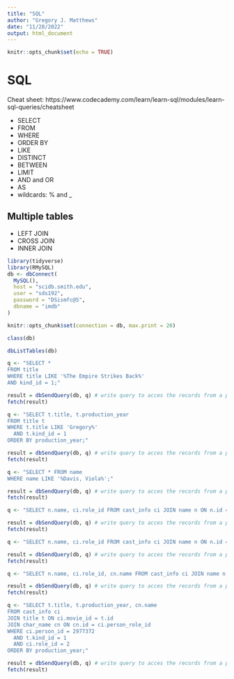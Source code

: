 ```yaml
---
title: "SQL"
author: "Gregory J. Matthews"
date: "11/28/2022"
output: html_document
---
```


```r
knitr::opts_chunk$set(echo = TRUE)
```


# SQL
Cheat sheet: https://www.codecademy.com/learn/learn-sql/modules/learn-sql-queries/cheatsheet

 - SELECT
 - FROM
 - WHERE
 - ORDER BY
 - LIKE
 - DISTINCT
 - BETWEEN
 - LIMIT
 - AND and OR
 - AS
 - wildcards: % and _
 
## Multiple tables
 - LEFT JOIN 
 - CROSS JOIN
 - INNER JOIN

 
```r
library(tidyverse)
library(RMySQL)
db <- dbConnect(
  MySQL(),
  host = "scidb.smith.edu",
  user = "sds192",
  password = "DSismfc@S",
  dbname = "imdb"
)

knitr::opts_chunk$set(connection = db, max.print = 20)
```

```r
class(db)
```

```r
dbListTables(db)
```

```r
q <- "SELECT *
FROM title
WHERE title LIKE '%The Empire Strikes Back%'
AND kind_id = 1;"

result = dbSendQuery(db, q) # write query to acces the records from a particular table.
fetch(result)

```


```r
q <- "SELECT t.title, t.production_year
FROM title t 
WHERE t.title LIKE 'Gregory%'
  AND t.kind_id = 1
ORDER BY production_year;"

result = dbSendQuery(db, q) # write query to acces the records from a particular table.
fetch(result)
```
```r
q <- "SELECT * FROM name 
WHERE name LIKE '%Davis, Viola%';"

result = dbSendQuery(db, q) # write query to acces the records from a particular table.
fetch(result)
```


```r
q <- "SELECT n.name, ci.role_id FROM cast_info ci JOIN name n ON n.id = ci.person_id WHERE ci.person_id = 2977372;"

result = dbSendQuery(db, q) # write query to acces the records from a particular table.
fetch(result)
```

```r
q <- "SELECT n.name, ci.role_id FROM cast_info ci JOIN name n ON n.id = ci.person_id WHERE movie_id = 4260164;"

result = dbSendQuery(db, q) # write query to acces the records from a particular table.
fetch(result)
```

```r
q <- "SELECT n.name, ci.role_id, cn.name FROM cast_info ci JOIN name n ON n.id = ci.person_id JOIN char_name cn ON cn.id = ci.person_role_id WHERE ci.person_id = 2977372;"

result = dbSendQuery(db, q) # write query to acces the records from a particular table.
fetch(result)
```

```r
q <- "SELECT t.title, t.production_year, cn.name
FROM cast_info ci
JOIN title t ON ci.movie_id = t.id
JOIN char_name cn ON cn.id = ci.person_role_id
WHERE ci.person_id = 2977372
  AND t.kind_id = 1
  AND ci.role_id = 2
ORDER BY production_year;"

result = dbSendQuery(db, q) # write query to acces the records from a particular table.
fetch(result)
```


